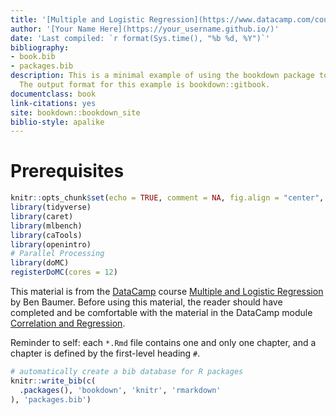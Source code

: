 ```yaml
--- 
title: '[Multiple and Logistic Regression](https://www.datacamp.com/courses/multiple-and-logistic-regression)'
author: '[Your Name Here](https://your_username.github.io/)'
date: 'Last compiled: `r format(Sys.time(), "%b %d, %Y")`'
bibliography:
- book.bib
- packages.bib
description: This is a minimal example of using the bookdown package to write a book.
  The output format for this example is bookdown::gitbook.
documentclass: book
link-citations: yes
site: bookdown::bookdown_site
biblio-style: apalike
---
```


# Prerequisites

```r
knitr::opts_chunk$set(echo = TRUE, comment = NA, fig.align = "center", fig.width = 4, fig.height = 4, message = FALSE, warning = FALSE)
library(tidyverse)
library(caret)
library(mlbench)
library(caTools)
library(openintro)
# Parallel Processing
library(doMC)
registerDoMC(cores = 12)
```

This material is from the [DataCamp](https://www.datacamp.com) course [Multiple and Logistic Regression](https://www.datacamp.com/courses/multiple-and-logistic-regression) by Ben Baumer.  Before using this material, the reader should have completed and be comfortable with the material in the DataCamp module [Correlation and Regression](https://www.datacamp.com/courses/correlation-and-regression).


Reminder to self: each `*.Rmd` file contains one and only one chapter, and a chapter is defined by the first-level heading `#`.




```r
# automatically create a bib database for R packages
knitr::write_bib(c(
  .packages(), 'bookdown', 'knitr', 'rmarkdown'
), 'packages.bib')
```
